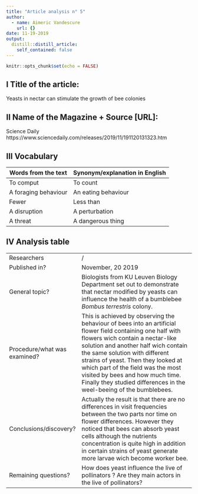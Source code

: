 ```yaml
---
title: "Article analysis n° 5"
author:
  - name: Aimeric Vandescure
    url: {}
date: 11-19-2019
output:
  distill::distill_article:
    self_contained: false
---
```


```r
knitr::opts_chunk$set(echo = FALSE)
```

## I Title of the article: 

Yeasts in nectar can stimulate the growth of bee colonies


## II Name of the Magazine + Source [URL]:

Science Daily  https://www.sciencedaily.com/releases/2019/11/191120131323.htm

## III Vocabulary 

| Words from the text | Synonym/explanation in English |
| ------------------- | ------------------------------ |
| To comput   | To count                  |
|  A foraging behaviour    | An eating behaviour         |
|    Fewer   |  Less than   |
|A disruption    | A perturbation  |
| A threat     | A dangerous thing    |

## IV Analysis table 

|                              |                                                                     |
| ---------------------------- | ------------------------------------------------------------------- |
| Researchers                  | /                        |
| Published in?                | November, 20 2019                                                       |
| General topic?               |  Biologists from KU Leuven Biology Department set out to demonstrate that nectar modified by yeasts can influence the health of a bumblebee *Bombus terrestris* colony.                       |
| Procedure/what was examined? | This is achieved by observing the behaviour of bees into an artificial flower field containing one half with flowers wich contain a nectar-like solution and another half wich contain the same solution with different strains of yeast. Then they looked at which part of the field was the most visited by bees and how much time. Finally they studied differences in the weel-beeing of the bumblebees.|
| Conclusions/discovery?       |Actually the result is that there are no differences in visit frequencies between the two parts nor time on flower differences. However they noticed that bees can absorb yeast cells although the nutrients concentration is quite high in addition in certain strains of yeast generate more larvae wich become worker bee.|
| Remaining questions?         | How does yeast influence the live of pollinators ? Are they main actors in the live of pollinators?|



